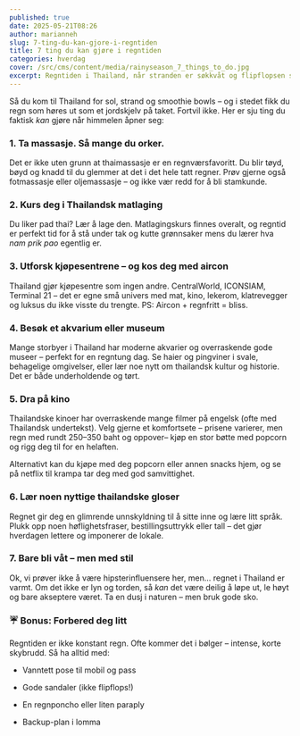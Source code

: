 ```yaml
---
published: true
date: 2025-05-21T08:26
author: marianneh
slug: 7-ting-du-kan-gjore-i-regntiden
title: 7 ting du kan gjøre i regntiden
categories: hverdag
cover: /src/cms/content/media/rainyseason_7_things_to_do.jpg
excerpt: Regntiden i Thailand, når stranden er søkkvåt og flipflopsen sitter fast i søla
---
```

Så du kom til Thailand for sol, strand og smoothie bowls – og i stedet fikk du regn som høres ut som et jordskjelv på taket. Fortvil ikke. Her er sju ting du faktisk _kan_ gjøre når himmelen åpner seg:

### 1\. **Ta massasje. Så mange du orker.**

Det er ikke uten grunn at thaimassasje er en regnværsfavoritt. Du blir tøyd, bøyd og knadd til du glemmer at det i det hele tatt regner. Prøv gjerne også fotmassasje eller oljemassasje – og ikke vær redd for å bli stamkunde.

### 2\. **Kurs deg i Thailandsk matlaging**

Du liker pad thai? Lær å lage den. Matlagingskurs finnes overalt, og regntid er perfekt tid for å stå under tak og kutte grønnsaker mens du lærer hva _nam prik pao_ egentlig er.

### 3\. **Utforsk kjøpesentrene – og kos deg med aircon**

Thailand gjør kjøpesentre som ingen andre. CentralWorld, ICONSIAM, Terminal 21 – det er egne små univers med mat, kino, lekerom, klatrevegger og luksus du ikke visste du trengte. PS: Aircon + regnfritt = bliss.

### 4\. **Besøk et akvarium eller museum**

Mange storbyer i Thailand har moderne akvarier og overraskende gode museer – perfekt for en regntung dag. Se haier og pingviner i svale, behagelige omgivelser, eller lær noe nytt om thailandsk kultur og historie. Det er både underholdende og tørt.

### 5\. **Dra på kino**

Thailandske kinoer har overraskende mange filmer på engelsk (ofte med Thailandsk undertekst). Velg gjerne et komfortsete – prisene varierer, men regn med rundt 250–350 baht og oppover– kjøp en stor bøtte med popcorn og rigg deg til for en helaften.

Alternativt kan du kjøpe med deg popcorn eller annen snacks hjem, og se på netflix til krampa tar deg med god samvittighet.

### 6\. **Lær noen nyttige thailandske gloser**

Regnet gir deg en glimrende unnskyldning til å sitte inne og lære litt språk. Plukk opp noen høflighetsfraser, bestillingsuttrykk eller tall – det gjør hverdagen lettere og imponerer de lokale.

### 7\. **Bare bli våt – men med stil**

Ok, vi prøver ikke å være hipsterinfluensere her, men... regnet i Thailand er varmt. Om det ikke er lyn og torden, så _kan_ det være deilig å løpe ut, le høyt og bare akseptere været. Ta en dusj i naturen – men bruk gode sko.

### ☔ **Bonus: Forbered deg litt**

Regntiden er ikke konstant regn. Ofte kommer det i bølger – intense, korte skybrudd. Så ha alltid med:

*   Vanntett pose til mobil og pass
    
*   Gode sandaler (ikke flipflops!)
    
*   En regnponcho eller liten paraply
    
*   Backup-plan i lomma
